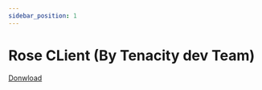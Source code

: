 ```yaml
---
sidebar_position: 1
---
```


# Rose CLient (By Tenacity dev Team)

[Donwload](https://firebasestorage.googleapis.com/v0/b/frendacute.appspot.com/o/Rose.zip?alt=media&token=9312eb3b-a699-404b-8c7c-67c16bd0389c)